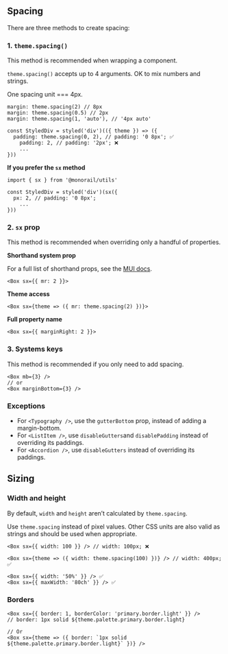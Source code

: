
<Meta title="Theme/Layout/Spacing and Sizing" />

## Spacing

There are three methods to create spacing:

### 1. `theme.spacing()`

This method is recommended when wrapping a component.

`theme.spacing()` accepts up to 4 arguments. OK to mix numbers and strings.

One spacing unit === 4px.

```tsx
margin: theme.spacing(2) // 8px
margin: theme.spacing(0.5) // 2px
margin: theme.spacing(1, 'auto'), // '4px auto'

const StyledDiv = styled('div')(({ theme }) => ({
  padding: theme.spacing(0, 2), // padding: '0 8px'; ✅
	padding: 2, // padding: '2px'; ❌
	...
}))
```

**If you prefer the `sx` method**

```tsx
import { sx } from '@monorail/utils'

const StyledDiv = styled('div')(sx({
  px: 2, // padding: '0 8px';
	...
}))
```

### 2. `sx` prop

This method is recommended when overriding only a handful of properties.

**Shorthand system prop**

For a full list of shorthand props, see the [MUI docs](https://mui.com/system/spacing/#api).

```tsx
<Box sx={{ mr: 2 }}>
```

**Theme access**

```tsx
<Box sx={theme => ({ mr: theme.spacing(2) })}>
```

**Full property name**

```tsx
<Box sx={{ marginRight: 2 }}>
```

### 3. Systems keys

This method is recommended if you only need to add spacing.

```tsx
<Box mb={3} />
// or
<Box marginBottom={3} />
```

### Exceptions

- For `<Typography />`, use the `gutterBottom` prop, instead of adding a margin-bottom.
- For `<ListItem />`, use `disableGutters`and `disablePadding` instead of overriding its paddings.
- For `<Accordion />`, use `disableGutters` instead of overriding its paddings.

## Sizing

### Width and height

By default, `width` and `height` aren’t calculated by `theme.spacing`.

Use `theme.spacing` instead of pixel values. Other CSS units are also valid as strings and should be used when appropriate.

```tsx
<Box sx={{ width: 100 }} /> // width: 100px; ❌

<Box sx={theme => ({ width: theme.spacing(100) })} /> // width: 400px; ✅

<Box sx={{ width: '50%' }} /> ✅
<Box sx={{ maxWidth: '80ch' }} /> ✅
```

### Borders

```tsx
<Box sx={{ border: 1, borderColor: 'primary.border.light' }} />
// border: 1px solid ${theme.palette.primary.border.light}

// Or
<Box sx={theme => ({ border: `1px solid ${theme.palette.primary.border.light}` })} />
```
